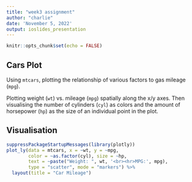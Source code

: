 ```yaml
---
title: "week3 assignment"
author: "charlie"
date: 'November 5, 2022'
output: ioslides_presentation
---
```


```r
knitr::opts_chunk$set(echo = FALSE)
```

## Cars Plot 

Using `mtcars`, plotting the relationship of various factors to gas mileage (`mpg`).

Plotting weight (`wt`) vs. mileage (`mpg`) spatially along the x/y axes. Then visualising the number of cylinders (`cyl`) as colors and the amount of horsepower (`hp`) as the size of an individual point in the plot.

## Visualisation

```r
suppressPackageStartupMessages(library(plotly))
plot_ly(data = mtcars, x = ~wt, y = ~mpg, 
        color = ~as.factor(cyl), size = ~hp,
        text = ~paste("Weight: ", wt, '<br><hr>MPG:', mpg),
        type = "scatter", mode = "markers") %>%
  layout(title = "Car Mileage")
```   
